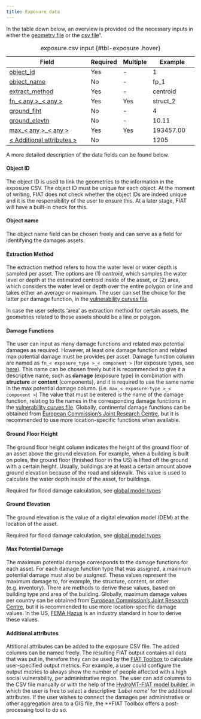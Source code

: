 ```yaml
---
title: Exposure data
---
```


In the table down below, an overview is provided od the necessary inputs in either the [geometry file](./geometries.qmd) or the [csv file](./csv.qmd)".

| Field                                                  | Required | Multiple | Example                   |
|--------------------------------------------------------|----------|----------|---------------------------|
| [object_id](#object_id)                                | Yes      | -        | 1                         |
| [object_name](#object-name)                            | No       | -        | fp_1                      |
| [extract_method](#extraction-method)                   | Yes      | -        | centroid                  |
| [fn_< any >_< any >](#damage-functions)                | Yes      | Yes      | struct_2                  |
| [ground_flht](#ground-floor-height)                    | No       | -        | 4                         |
| [ground_elevtn](#ground-elevation)                     | No       | -        | 10.11                     |
| [max_< any >_< any >](#max-potential-damage)           | Yes      | Yes      | 193457.00                 |
| [< Additional attributes >](#additional-attributes)    | No       |          | 1205                      |
: exposure.csv input {#tbl-exposure .hover}

A more detailed description of the data fields can be found below.

#### Object ID
The object ID is used to link the geometries to the information in the exposure CSV. The object ID must be unique for each object. At the moment of writing, FIAT does not check whether the object IDs are indeed unique and it is the responsibility of the user to ensure this. At a later stage, FIAT will have a built-in check for this.

#### Object name
The object name field can be chosen freely and can serve as a field for identifying the damages assets.

#### Extraction Method
The extraction method refers to how the water level or water depth is sampled per asset. The options are (1) *centroid*, which samples the water level or depth at the estimated centroid inside of the asset, or (2) area, which considers the water level or depth over the entire polygon or line and takes either an average or maximum. The user can set the choice for the latter per damage function, in the [vulnerability curves file](../vulnerability.qmd).

::: {.callout-important}
 In case the user selects 'area' as extraction method for certain assets, the geometries related to those assets should be a line or polygon.
:::

#### Damage Functions
The user can input as many damage functions and related max potential damages as required. However, at least one damage function and related max potential damage must be provides per asset. Damage function column are named as `fn_< exposure_type >_< component >` (for exposure types, see [here](../../settings/optional.qmd#exposure)). This name can be chosen freely but it is recommended to give it a descriptive name, such as **damage** (exposure type) in combination with **structure** or **content** (components), and it is required to use the same name in the max potential damage column. (i.e. `max_< exposure-type >_< component >`) The value that must be entered is the name of the damage function, relating to the names in the corresponding damage functions in the [vulnerability curves file](../vulnerability.qmd). Globally, continental damage functions can be obtained from [European Commission's Joint Research Centre](https://publications.jrc.ec.europa.eu/repository/handle/JRC105688), but it is recommended to use more location-specific functions when available.

#### Ground Floor Height
The ground floor height column indicates the height of the ground floor of an asset above the ground elevation. For example, when a building is built on poles, the ground floor (finished floor in the US) is lifted off the ground with a certain height. Usually, buildings are at least a certain amount above ground elevation because of the road and sidewalk. This value is used to calculate the water depth inside of the asset, for buildings.

::: {.callout-important}
 Required for flood damage calculation, see [global model types](../../settings/optional.qmd#model)
:::

#### Ground Elevation
The ground elevation is the value of a digital elevation model (DEM) at the location of the asset.

::: {.callout-important}
 Required for flood damage calculation, see [global model types](../../settings/optional.qmd#model)
:::

#### Max Potential Damage
The maximum potential damage corresponds to the damage functions for each asset. For each damage function type that was assigned, a maximum potential damage must also be assigned. These values represent the maximum damage to, for example, the structure, content, or other (e.g. inventory). There are methods to derive these values, based on building type and area of the building. Globally, maximum damage values per country can be obtained from [European Commission's Joint Research Centre](https://publications.jrc.ec.europa.eu/repository/handle/JRC105688), but it is recommended to use more location-specific damage values. In the US, [FEMA Hazus](https://www.fema.gov/flood-maps/products-tools/hazusis) is an industry standard in how to derive these values.

#### Additional attributes
Attitional attributes can be added to the exposure CSV file. The added columns can be named freely. The resulting FIAT output contains all data that was put in, therefore they can be used by the [FIAT Toolbox](https://github.com/Deltares/fiat_toolbox) to calculate user-specified output metrics. For example, a user could configure the output metrics to always show the number of people affected with a high social vulnerability, per administrative region. The user can add columns to the CSV file manually or with the help of the [HydroMT-FIAT model builder](https://deltares.github.io/hydromt_fiat/latest/#), in which the user is free to select a descriptive *'Label name'* for the additional attributes. If the user wishes to connect the damages per administrative or other aggregation area to a GIS file, the **FIAT Toolbox offers a post-processing tool to do so.
